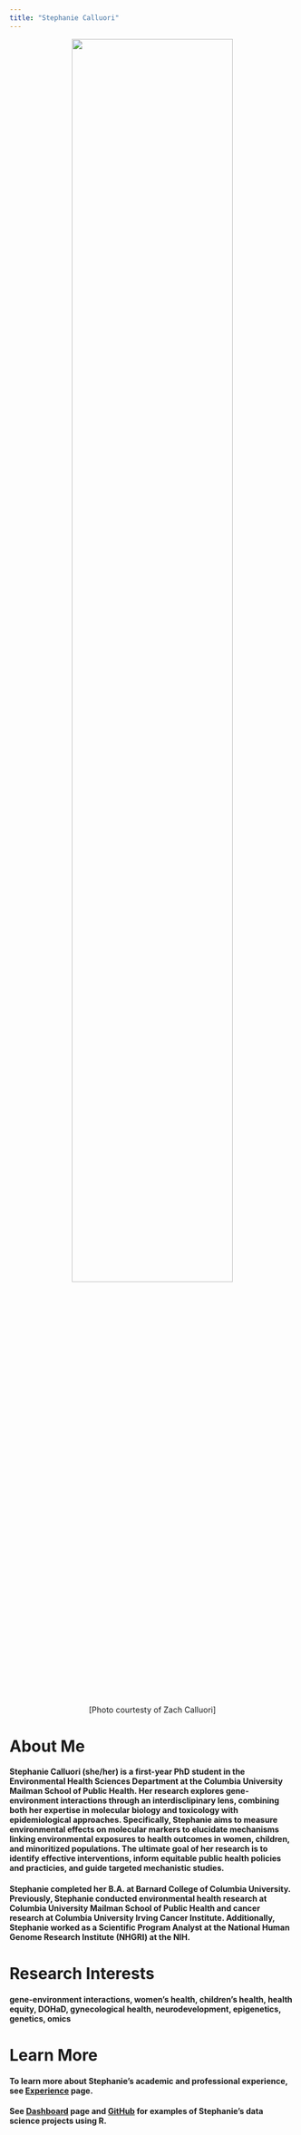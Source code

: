```yaml
---
title: "Stephanie Calluori"
---
```


<center>

<img src="images/headshot.jpg" style="width:75%">

[Photo courtesty of Zach Calluori]

</center>

# About Me

#### Stephanie Calluori (she/her) is a first-year PhD student in the Environmental Health Sciences Department at the Columbia University Mailman School of Public Health. Her research explores gene-environment interactions through an interdisclipinary lens, combining both her expertise in molecular biology and toxicology with epidemiological approaches. Specifically, Stephanie aims to measure environmental effects on molecular markers to elucidate mechanisms linking environmental exposures to health outcomes in women, children, and minoritized populations. The ultimate goal of her research is to identify effective interventions, inform equitable public health policies and practicies, and guide targeted mechanistic studies. 

#### Stephanie completed her B.A. at Barnard College of Columbia University. Previously, Stephanie conducted environmental health research at Columbia University Mailman School of Public Health and cancer research at Columbia University Irving Cancer Institute. Additionally, Stephanie worked as a Scientific Program Analyst at the National Human Genome Research Institute (NHGRI) at the NIH.

# Research Interests

#### gene-environment interactions, women's health, children's health, health equity, DOHaD, gynecological health, neurodevelopment, epigenetics, genetics, omics

# Learn More

#### To learn more about Stephanie's academic and professional experience, see [Experience](about.html) page.

#### See [Dashboard](dashboard.html) page and [GitHub](http://github.com/stephaniecalluori/) for examples of Stephanie's data science projects using R.
